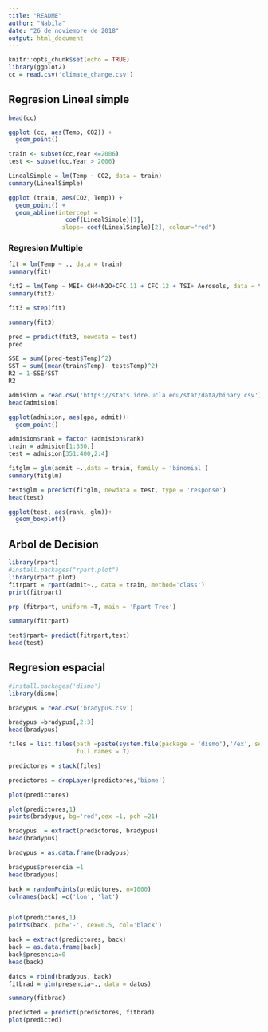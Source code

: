 ```yaml
---
title: "README"
author: "Nabila"
date: "26 de noviembre de 2018"
output: html_document
---
```


```r
knitr::opts_chunk$set(echo = TRUE)
library(ggplot2)
cc = read.csv('climate_change.csv')

```
 
## Regresion Lineal simple

```r
head(cc)
```

```r
ggplot (cc, aes(Temp, CO2)) +
  geom_point()
```

```r
train <- subset(cc,Year <=2006)
test <- subset(cc,Year > 2006)

LinealSimple = lm(Temp ~ CO2, data = train)
summary(LinealSimple)

```
```r
ggplot (train, aes(CO2, Temp)) +
  geom_point() +
  geom_abline(intercept = 
                coef(LinealSimple)[1],
               slope= coef(LinealSimple)[2], colour="red")

```

### Regresion Multiple

```r
fit = lm(Temp ~ ., data = train)
summary(fit)
```

```r
fit2 = lm(Temp ~ MEI+ CH4+N2O+CFC.11 + CFC.12 + TSI+ Aerosols, data = train)
summary(fit2)
```
```r
fit3 = step(fit)
```

```r
summary(fit3)
```

```r
pred = predict(fit3, newdata = test)
pred
```

```r
SSE = sum((pred-test$Temp)^2)
SST = sum((mean(train$Temp)- test$Temp)^2)
R2 = 1-SSE/SST
R2
```
```r
admision = read.csv('https://stats.idre.ucla.edu/stat/data/binary.csv')
head(admision)
```

```r
ggplot(admision, aes(gpa, admit))+
  geom_point()
```

```r
admision$rank = factor (admision$rank)
train = admision[1:350,]
test = admision[351:400,2:4]

fitglm = glm(admit ~.,data = train, family = 'binomial')
summary(fitglm)
```

```r
test$glm = predict(fitglm, newdata = test, type = 'response')
head(test)
```
```r
ggplot(test, aes(rank, glm))+
  geom_boxplot()
```
## Arbol de Decision

```r
library(rpart)
#install.packages("rpart.plot")
library(rpart.plot)
fitrpart = rpart(admit~., data = train, method='class')
print(fitrpart)
```

```r
prp (fitrpart, uniform =T, main = 'Rpart Tree')
```
```r
summary(fitrpart)
```

```r
test$rpart= predict(fitrpart,test)
head(test)


```
## Regresion espacial

```r
#install.packages('dismo')
library(dismo)

bradypus = read.csv('bradypus.csv')

bradypus =bradypus[,2:3]
head(bradypus)
```
```r
files = list.files(path =paste(system.file(package = 'dismo'),'/ex', sep =''), pattern = 'grd',
                   full.names = T)

predictores = stack(files)

predictores = dropLayer(predictores,'biome')

plot(predictores)
```

```r
plot(predictores,1)
points(bradypus, bg='red',cex =1, pch =21)
```
```r
bradypus  = extract(predictores, bradypus)
head(bradypus)
```

```r
bradypus = as.data.frame(bradypus)

bradypus$presencia =1
head(bradypus)


```

```r
back = randomPoints(predictores, n=1000)
colnames(back) =c('lon', 'lat')


plot(predictores,1)
points(back, pch='-', cex=0.5, col='black')
```
```r
back = extract(predictores, back)
back = as.data.frame(back)
back$presencia=0
head(back)
```

```r
datos = rbind(bradypus, back)
fitbrad = glm(presencia~., data = datos)

summary(fitbrad)
```

```r
predicted = predict(predictores, fitbrad)
plot(predicted)

```

